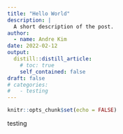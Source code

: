 ```yaml
---
title: "Hello World"
description: |
  A short description of the post.
author:
  - name: Andre Kim
date: 2022-02-12
output:
  distill::distill_article:
    # toc: true
    self_contained: false
draft: false
# categories: 
#   - testing
---
```



```r
knitr::opts_chunk$set(echo = FALSE)
```

testing 
